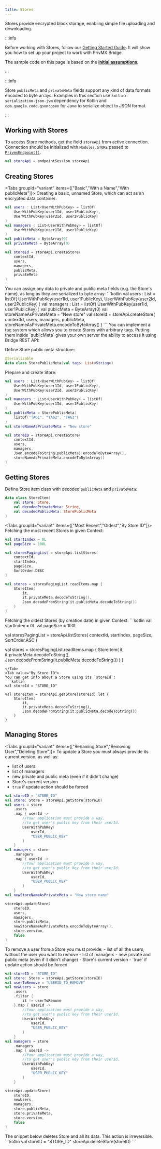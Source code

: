 ```yaml
---
title: Stores
---
```



Stores provide encrypted block storage, enabling simple file uploading and downloading.

:::info

Before working with Stores, follow our [Getting Started Guide](./introduction). It will show you how to set up your project to work with PrivMX Bridge.

The sample code on this page is based on the **[initial assumptions](./introduction#initial-assumptions)**.

:::

:::info

Store `publicMeta` and `privateMeta` fields support any kind of data formats encoded to byte arrays. Examples in this section use `kotlinx-serialization-json-jvm` dependency for Kotlin and `com.google.code.gson:gson` for Java to serialize object to JSON format.

:::

## Working with Stores

To access Store methods, get the field `storeApi` from active connection. Connection should be initialized with `Modules.STORE` passed to [`PrivmxEndpoint()`](../reference/privmx-endpoint-java-extra/core/privmx-endpoint#privmxendpoint-1).

```kotlin
val storeApi = endpointSession.storeApi
```

## Creating Stores

<Tabs groupId="variant" items={["Basic","With a Name","With publicMeta"]}>
<Tab value="basic" label="Basic">
Creating a basic, unnamed Store, which can act as an encrypted data container:
```kotlin
val users : List<UserWithPubKey> = listOf(
    UserWithPubKey(user1Id, user1PublicKey),
    UserWithPubKey(user2Id, user2PublicKey)
)
val managers : List<UserWithPubKey> = listOf(
    UserWithPubKey(user1Id, user1PublicKey)
)
val publicMeta = ByteArray(0)
val privateMeta = ByteArray(0)

val storeId = storeApi.createStore(
    contextId,
    users,
    managers,
    publicMeta,
    privateMeta
)
```
</Tab>

<Tab value="With a Name">
You can assign any data to private and public meta fields (e.g. the Store's name), as long as they are serialized to byte array:
```kotlin
val users : List<UserWithPubKey> = listOf(
    UserWithPubKey(user1Id, user1PublicKey),
    UserWithPubKey(user2Id, user2PublicKey)
)
val managers : List<UserWithPubKey> = listOf(
    UserWithPubKey(user1Id, user1PublicKey)
)
val publicMeta = ByteArray(0)
val storeNameAsPrivateMeta = "New store"
val storeId = storeApi.createStore(
    contextId,
    users,
    managers,
    publicMeta,
    storeNameAsPrivateMeta.encodeToByteArray()
)
```
</Tab>
<Tab value="With publicMeta">
You can implement a tag system which allows you to create Stores with arbitrary tags. Putting them inside `publicMeta` gives your own server the ability to access it using Bridge REST API:

Define Store public meta structure:
```kotlin
@Serializable
data class StorePublicMeta(val tags: List<String>)
```

Prepare and create Store:
```kotlin
val users : List<UserWithPubKey> = listOf(
    UserWithPubKey(user1Id, user1PublicKey),
    UserWithPubKey(user2Id, user2PublicKey)
)
val managers : List<UserWithPubKey> = listOf(
    UserWithPubKey(user1Id, user1PublicKey)
)
val publicMeta = StorePublicMeta(
    listOf("TAG1", "TAG2", "TAG3")
)
val storeNameAsPrivateMeta = "New store"

val storeID = storeApi.createStore(
    contextId,
    users,
    managers,
    Json.encodeToString(publicMeta).encodeToByteArray(),
    storeNameAsPrivateMeta.encodeToByteArray()
)
```
</Tab>
</Tabs>

## Getting Stores

Define Store item class with decoded `publicMeta` and `privateMeta`:
```kotlin
data class StoreItem(
    val store: Store,
    val decodedPrivateMeta: String,
    val decodedPublicMeta: StorePublicMeta
)
```

<Tabs groupId="variant" items={["Most Recent","Oldest","By Store ID"]}>
<Tab value="Most Recent">
Fetching the most recent Stores in given Context:
```kotlin
val startIndex = 0L
val pageSize = 100L

val storesPagingList = storeApi.listStores(
    contextId,
    startIndex,
    pageSize,
    SortOrder.DESC
)

val stores = storesPagingList.readItems.map {
    StoreItem(
        it,
        it.privateMeta.decodeToString(),
        Json.decodeFromString(it.publicMeta.decodeToString())
    )
}
```
</Tab>

<Tab value="Oldest">
Fetching the oldest Stores (by creation date) in given Context:
```kotlin
val startIndex = 0L
val pageSize = 100L

val storesPagingList = storeApi.listStores(
    contextId,
    startIndex,
    pageSize,
    SortOrder.ASC
)

val stores = storesPagingList.readItems.map {
    StoreItem(
        it,
        it.privateMeta.decodeToString(),
        Json.decodeFromString(it.publicMeta.decodeToString())
    )
}
```
</Tab>
<Tab value="By Store ID">
You can get info about a Store using its `storeId`:
```kotlin
val storeId = "STORE_ID"

val storeItem = storeApi.getStore(storeId).let {
    StoreItem(
        it,
        it.privateMeta.decodeToString(),
        Json.decodeFromString(it.publicMeta.decodeToString())
    )
}
```
</Tab>
</Tabs>


## Managing Stores

<Tabs groupId="variant" items={["Renaming Store","Removing User","Deleting Store"]}>
<Tab value="Renaming Store">
To update a Store you must always provide its current version, as well as:
- list of users
- list of managers
- new private and public meta (even if it didn't change)
- Store's current version
- `true` if update action should be forced

```kotlin
val storeID = "STORE_ID"
val store: Store = storeApi.getStore(storeID)
val users = store
    .users
    .map { userId ->
        //Your application must provide a way,
        //to get user's public key from their userId.
        UserWithPubKey(
            userId,
            "USER_PUBLIC_KEY"
        )
    }
val managers = store
    .managers
    .map { userId ->
        //Your application must provide a way,
        //to get user's public key from their userId.
        UserWithPubKey(
            userId,
            "USER_PUBLIC_KEY"
        )
    }
val newStoreNameAsPrivateMeta = "New store name"

storeApi.updateStore(
    storeID,
    users,
    managers,
    store.publicMeta,
    newStoreNameAsPrivateMeta.encodeToByteArray(),
    store.version,
    false
)
```
</Tab>

<Tab value="Removing User">
To remove a user from a Store you must provide:
- list of all the users, without the user you want to remove
- list of managers
- new private and public meta (even if it didn't change)
- Store's current version
- `true` if update action should be forced

```kotlin
val storeID = "STORE_ID"
val store: Store = storeApi.getStore(storeID)
val userToRemove = "USERID_TO_REMOVE"
val newUsers = store
    .users
    .filter {
        it != userToRemove
    }.map { userId ->
        //Your application must provide a way,
        //to get user's public key from their userId.
        UserWithPubKey(
            userId,
            "USER_PUBLIC_KEY"
        )
    }
val managers = store
    .managers
    .map { userId ->
        //Your application must provide a way,
        //to get user's public key from their userId.
        UserWithPubKey(
            userId,
            "USER_PUBLIC_KEY"
        )
    }

storeApi.updateStore(
    storeID,
    newUsers,
    managers,
    store.publicMeta,
    store.privateMeta,
    store.version,
    false
)
```
</Tab>

<Tab value="Deleting Store">
The snippet below deletes Store and all its data. This action is irreversible.
```kotlin
val storeID = "STORE_ID"
storeApi.deleteStore(storeID)
```
</Tab>

</Tabs>
